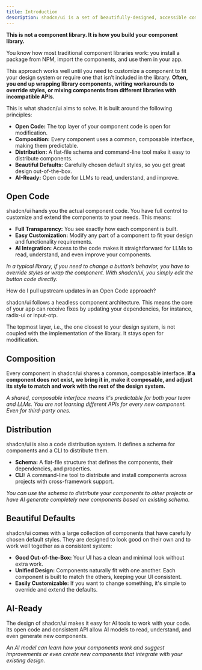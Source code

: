 ```yaml
---
title: Introduction
description: shadcn/ui is a set of beautifully-designed, accessible components an
---
```


**This is not a component library. It is how you build your component library.**

You know how most traditional component libraries work: you install a package from NPM, import the components, and use them in your app.

This approach works well until you need to customize a component to fit your design system or require one that isn’t included in the library. **Often, you end up wrapping library components, writing workarounds to override styles, or mixing components from different libraries with incompatible APIs.**

This is what shadcn/ui aims to solve. It is built around the following principles:

- **Open Code:** The top layer of your component code is open for modification.
- **Composition:** Every component uses a common, composable interface, making them predictable.
- **Distribution:** A flat-file schema and command-line tool make it easy to distribute components.
- **Beautiful Defaults:** Carefully chosen default styles, so you get great design out-of-the-box.
- **AI-Ready:** Open code for LLMs to read, understand, and improve.

## Open Code

shadcn/ui hands you the actual component code. You have full control to customize and extend the components to your needs. This means:

- **Full Transparency:** You see exactly how each component is built.
- **Easy Customization:** Modify any part of a component to fit your design and functionality requirements.
- **AI Integration:** Access to the code makes it straightforward for LLMs to read, understand, and even improve your components.

_In a typical library, if you need to change a button’s behavior, you have to override styles or wrap the component. With shadcn/ui, you simply edit the button code directly._

<Accordion collapsible>
  <AccordionItem value="faq-1" className="border-none">
    <AccordionTrigger>
      How do I pull upstream updates in an Open Code approach?
    </AccordionTrigger>
    <AccordionContent>
      <p>
        shadcn/ui follows a headless component architecture. This means the core
        of your app can receive fixes by updating your dependencies, for
        instance, radix-ui or input-otp.
      </p>
      <p className="mt-4">
        The topmost layer, i.e., the one closest to your design system, is not
        coupled with the implementation of the library. It stays open for
        modification.
      </p>
    </AccordionContent>
  </AccordionItem>
</Accordion>

## Composition

Every component in shadcn/ui shares a common, composable interface. **If a component does not exist, we bring it in, make it composable, and adjust its style to match and work with the rest of the design system.**

_A shared, composable interface means it's predictable for both your team and LLMs. You are not learning different APIs for every new component. Even for third-party ones._

## Distribution

shadcn/ui is also a code distribution system. It defines a schema for components and a CLI to distribute them.

- **Schema:** A flat-file structure that defines the components, their dependencies, and properties.
- **CLI:** A command-line tool to distribute and install components across projects with cross-framework support.

_You can use the schema to distribute your components to other projects or have AI generate completely new components based on existing schema._

## Beautiful Defaults

shadcn/ui comes with a large collection of components that have carefully chosen default styles. They are designed to look good on their own and to work well together as a consistent system:

- **Good Out-of-the-Box:** Your UI has a clean and minimal look without extra work.
- **Unified Design:** Components naturally fit with one another. Each component is built to match the others, keeping your UI consistent.
- **Easily Customizable:** If you want to change something, it's simple to override and extend the defaults.

## AI-Ready
The design of shadcn/ui makes it easy for AI tools to work with your code. Its open code and consistent API allow AI models to read, understand, and even generate new components.

_An AI model can learn how your components work and suggest improvements or even create new components that integrate with your existing design._
